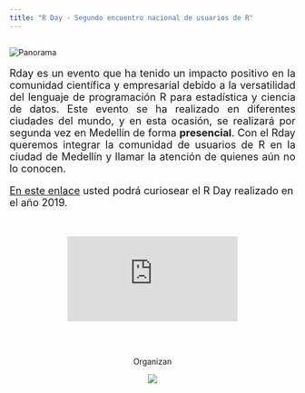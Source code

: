 ```yaml
---
title: "R Day - Segundo encuentro nacional de usuarios de R"
---
```


<h2> </h2>

<img src="imagenes/medellin_esp.png" alt="Panorama">

<font size="4">
<p align="justify">Rday es un evento que ha tenido un impacto positivo en la comunidad científica y empresarial debido a la versatilidad del lenguaje de programación R para estadística y ciencia de datos. Este evento se ha realizado en diferentes ciudades del mundo, y en esta ocasión, se realizará por segunda vez en Medellín de forma **presencial**. Con el Rday queremos integrar la comunidad de usuarios de R en la ciudad de Medellín y llamar la atención de quienes aún no lo conocen.</p>

[En este enlace](https://rday-colombia.github.io/2019/) usted podrá curiosear el R Day realizado en el año 2019.

</font>

<br/>

<center>
<iframe style="max-width: 80%;" src="https://www.youtube.com/embed/XcBLEVknqvY" frameborder="0" allow="accelerometer; autoplay; encrypted-media; gyroscope; picture-in-picture" allowfullscreen></iframe>
</center>

<br/>
<br/>

<center>
Organizan  

<img src="imagenes/auxiliar.png" 
     style="max-width: 80%;" />
     
</center>

<br/>
<br/>

